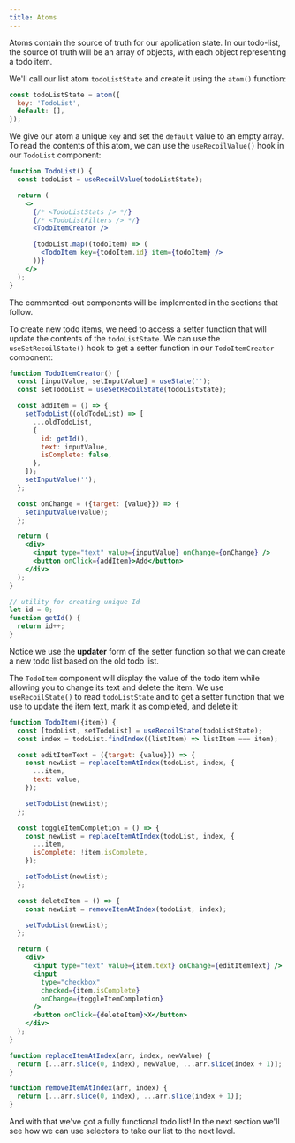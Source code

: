 ```yaml
---
title: Atoms
---
```


Atoms contain the source of truth for our application state. In our todo-list, the source of truth will be an array of objects, with each object representing a todo item.

We'll call our list atom `todoListState` and create it using the `atom()` function:

```javascript
const todoListState = atom({
  key: 'TodoList',
  default: [],
});
```

We give our atom a unique `key` and set the `default` value to an empty array. To read the contents of this atom, we can use the `useRecoilValue()` hook in our `TodoList` component:

```jsx
function TodoList() {
  const todoList = useRecoilValue(todoListState);

  return (
    <>
      {/* <TodoListStats /> */}
      {/* <TodoListFilters /> */}
      <TodoItemCreator />

      {todoList.map((todoItem) => (
        <TodoItem key={todoItem.id} item={todoItem} />
      ))}
    </>
  );
}
```

The commented-out components will be implemented in the sections that follow.

To create new todo items, we need to access a setter function that will update the contents of the `todoListState`. We can use the `useSetRecoilState()` hook to get a setter function in our `TodoItemCreator` component:

```jsx
function TodoItemCreator() {
  const [inputValue, setInputValue] = useState('');
  const setTodoList = useSetRecoilState(todoListState);

  const addItem = () => {
    setTodoList((oldTodoList) => [
      ...oldTodoList,
      {
        id: getId(),
        text: inputValue,
        isComplete: false,
      },
    ]);
    setInputValue('');
  };

  const onChange = ({target: {value}}) => {
    setInputValue(value);
  };

  return (
    <div>
      <input type="text" value={inputValue} onChange={onChange} />
      <button onClick={addItem}>Add</button>
    </div>
  );
}

// utility for creating unique Id
let id = 0;
function getId() {
  return id++;
}
```

Notice we use the **updater** form of the setter function so that we can create a new todo list based on the old todo list.

The `TodoItem` component will display the value of the todo item while allowing you to change its text and delete the item. We use `useRecoilState()` to read `todoListState` and to get a setter function that we use to update the item text, mark it as completed, and delete it:

```jsx
function TodoItem({item}) {
  const [todoList, setTodoList] = useRecoilState(todoListState);
  const index = todoList.findIndex((listItem) => listItem === item);

  const editItemText = ({target: {value}}) => {
    const newList = replaceItemAtIndex(todoList, index, {
      ...item,
      text: value,
    });

    setTodoList(newList);
  };

  const toggleItemCompletion = () => {
    const newList = replaceItemAtIndex(todoList, index, {
      ...item,
      isComplete: !item.isComplete,
    });

    setTodoList(newList);
  };

  const deleteItem = () => {
    const newList = removeItemAtIndex(todoList, index);

    setTodoList(newList);
  };

  return (
    <div>
      <input type="text" value={item.text} onChange={editItemText} />
      <input
        type="checkbox"
        checked={item.isComplete}
        onChange={toggleItemCompletion}
      />
      <button onClick={deleteItem}>X</button>
    </div>
  );
}

function replaceItemAtIndex(arr, index, newValue) {
  return [...arr.slice(0, index), newValue, ...arr.slice(index + 1)];
}

function removeItemAtIndex(arr, index) {
  return [...arr.slice(0, index), ...arr.slice(index + 1)];
}
```

And with that we've got a fully functional todo list! In the next section we'll see how we can use selectors to take our list to the next level.
